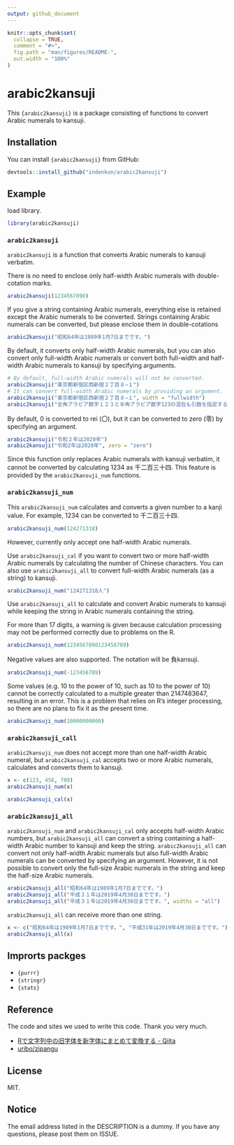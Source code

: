 ```yaml
---
output: github_document
---
```


<!-- README.md is generated from README.Rmd. Please edit that file -->

```r
knitr::opts_chunk$set(
  collapse = TRUE,
  comment = "#>",
  fig.path = "man/figures/README-",
  out.width = "100%"
)
```

# arabic2kansuji

<!-- badges: start -->
<!-- badges: end -->

This `{arabic2kansuji}` is a package consisting of functions to convert Arabic numerals to kansuji.

## Installation

You can install `{arabic2kansuji}` from GitHub:

``` r
devtools::install_github("indenkun/arabic2kansuji")
```

## Example

load library.

```r
library(arabic2kansuji)
```

### `arabic2kansuji`

`arabic2kansuji` is a function that converts Arabic numerals to kansuji verbatim.

There is no need to enclose only half-width Arabic numerals with double-cotation marks.

```r
arabic2kansuji(1234567890)
```

If you give a string containing Arabic numerals, everything else is retained except the Arabic numerals to be converted. Strings containing Arabic numerals can be converted, but please enclose them in double-cotations

```r
arabic2kansuji("昭和64年は1989年1月7日までです。")
```

By default, it converts only half-width Arabic numerals, but you can also convert only full-width Arabic numerals or convert both full-width and half-width Arabic numerals to kansuji by specifying arguments.

```r
# By default, full-width Arabic numerals will not be converted.
arabic2kansuji("東京都新宿区西新宿２丁目８−１")
# It can convert full-width Arabic numerals by providing an argument.
arabic2kansuji("東京都新宿区西新宿２丁目８−１", width = "fullwidth")
arabic2kansuji("全角アラビア数字１２３と半角アラビア数字123の混在も引数を指定すると変換できます。", width = "all")
```

By default, 0 is converted to rei (〇), but it can be converted to zero (零) by specifying an argument.

```r
arabic2kansuji("令和２年は2020年")
arabic2kansuji("令和2年は2020年", zero = "zero")
```

Since this function only replaces Arabic numerals with kansuji verbatim, it cannot be converted by calculating 1234 as 千二百三十四. This feature is provided by the `arabic2kansuji_num` functions.

### `arabic2kansuji_num`

This `arabic2kansuji_num` calculates and converts a given number to a kanji value. For example, 1234 can be converted to 千二百三十四.

```r
arabic2kansuji_num(124271318)
```

However, currently only accept one half-width Arabic numerals.

Use `arabic2kansuji_cal` if you want to convert two or more half-width Arabic numerals by calculating the number of Chinese characters. You can also use `arabic2kansuji_all` to convert full-width Arabic numerals (as a string) to kansuji.

```r
arabic2kansuji_num("124271318人")
```

Use `arabic2kansuji_all` to calculate and convert Arabic numerals to kansuji while keeping the string in Arabic numerals containing the string.

For more than 17 digits, a warning is given because calculation processing may not be performed correctly due to problems on the R.

```r
arabic2kansuji_num(1234567890123456789)
```

Negative values are also supported. The notation will be 負kansuji.

```r
arabic2kansuji_num(-123456789)
```

Some values (e.g. 10 to the power of 10, such as 10 to the power of 10) cannot be correctly calculated to a multiple greater than 2147483647, resulting in an error. This is a problem that relies on R's integer processing, so there are no plans to fix it as the present time.

```r
arabic2kansuji_num(10000000000)
```

### `arabic2kansuji_call`

`arabic2kansuji_num` does not accept more than one half-width Arabic numeral, but `arabic2kansuji_cal` accepts two or more Arabic numerals, calculates and converts them to kansuji.

```r
x <- c(123, 456, 789)
arabic2kansuji_num(x)
```

```r
arabic2kansuji_cal(x)
```

### `arabic2kansuji_all`

`arabic2kansuji_num` and `arabic2kansuji_cal` only accepts half-width Arabic numbers, but `arabic2kansuji_all` can convert a string containing a half-width Arabic number to kansuji and keep the string. `arabic2kansuji_all` can convert not only half-width Arabic numerals but also full-width Arabic numerals can be converted by specifying an argument. However, it is not possible to convert only the full-size Arabic numerals in the string and keep the half-size Arabic numerals.

```r
arabic2kansuji_all("昭和64年は1989年1月7日までです。")
arabic2kansuji_all("平成３１年は2019年4月30日までです。")
arabic2kansuji_all("平成３１年は2019年4月30日までです。", widths = "all")
```

`arabic2kansuji_all` can receive more than one string.

```r
x <- c("昭和64年は1989年1月7日までです。", "平成31年は2019年4月30日までです。")
arabic2kansuji_all(x)
```

## Improrts packges

* `{purrr}`
* `{stringr}`
* `{stats}`

## Reference

The code and sites we used to write this code. Thank you very much.

* [Rで文字列中の旧字体を新字体にまとめて変換する - Qiita](https://qiita.com/hzm_0901/items/c77bec84d261e0ae2bfe)
* [uribo/zipangu](https://github.com/uribo/zipangu)

## License

MIT.

## Notice

The email address listed in the DESCRIPTION is a dummy. If you have any questions, please post them on ISSUE.
